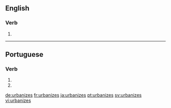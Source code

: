 ==English==

===Verb===
{{head|en|verb form}}

# {{en-third-person singular of|urbanize}}

----

==Portuguese==

===Verb===
{{pt-verb-form}}

# {{pt-verb form of|urbanizar|ar|subjunctive|present|singular|second}}
# {{pt-verb form of|urbanizar|ar|imperative|negative|singular|second}}

[[de:urbanizes]]
[[fr:urbanizes]]
[[ja:urbanizes]]
[[pt:urbanizes]]
[[sv:urbanizes]]
[[vi:urbanizes]]